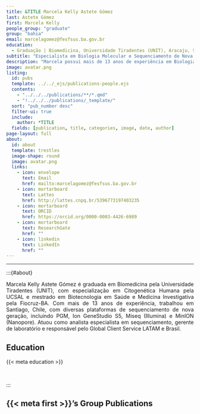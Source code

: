 ```yaml
---
title: &TITLE Marcela Kelly Astete Gómez
last: Astete Gómez
first: Marcela Kelly
people_group: "graduate"
group: "bahia"
email: marcelagomez@fesfsus.ba.gov.br
education:
  - Graduação | Biomedicina, Universidade Tiradentes (UNIT), Aracaju, Sergipe (2003) <br> Especialização | Citogenética Humana, Universidade Católica do Salvador (UCSAL) (2007) <br> Mestrado | Biotecnologia em Saúde e Medicina Investigativa (PgBSMI), Fundação Oswaldo Cruz (FIOCRUZ-BA) (2011)
subtitle: "Especialista em Biologia Molecular e Sequenciamento de Nova Geração"
description: "Marcela possui mais de 13 anos de experiência em Biologia Molecular, com expertise em sequenciamento de nova geração (NGS). Atuou no Chile, onde trabalhou com plataformas como PGM, Ion GeneStudio S5 (Ion Torrent), Miseq (Illumina) e MinION (Nanopore)."
image: avatar.png
listing:
  id: pubs
  template: ../../_ejs/publications-people.ejs
  contents:
    - "../../../publications/**/*.qmd"
    - "!../../../publications/_template/"
  sort: "pub_number desc"
  filter-ui: true
  include:
    author: *TITLE
  fields: [publication, title, categories, image, date, author]
page-layout: full
about:
  id: about
  template: trestles
  image-shape: round
  image: avatar.png
  links:
    - icon: envelope
      text: Email
      href: mailto:marcelagomez@fesfsus.ba.gov.br
    - icon: mortarboard
      text: Lattes
      href: http://lattes.cnpq.br/5396773197403235
    - icon: mortarboard
      text: ORCID
      href: https://orcid.org/0000-0003-4426-6989
    - icon: mortarboard
      text: ResearchGate
      href: ""
    - icon: linkedin
      text: LinkedIn
      href: ""
---
```


<hr>

:::{#about}

<div style="text-align: justify">

Marcela Kelly Astete Gómez é graduada em Biomedicina pela Universidade Tiradentes (UNIT), com especialização em Citogenética Humana pela UCSAL e mestrado em Biotecnologia em Saúde e Medicina Investigativa pela Fiocruz-BA. Com mais de 13 anos de experiência, trabalhou em Santiago, Chile, com diversas plataformas de sequenciamento de nova geração, incluindo PGM, Ion GeneStudio S5, Miseq (Illumina) e MinION (Nanopore). Atuou como analista especialista em sequenciamento, gerente de laboratório e responsável pelo Global Client Service LATAM e Brasil.

## Education
{{< meta education >}}

<br>

:::

## {{< meta first >}}'s Group Publications

:::{#pubs}
:::
